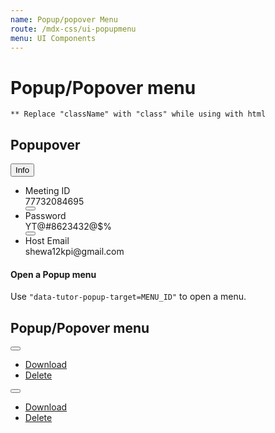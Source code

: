 ```yaml
---
name: Popup/popover Menu
route: /mdx-css/ui-popupmenu
menu: UI Components
---
```



# Popup/Popover menu

`** Replace "className" with "class" while using with html`

## Popupover

<Playground>
	<div className="tutor-popover-wrapper">
		<button class="tutor-popover-toggle-btn tutor-btn tutor-btn-icon tutor-btn-disable-outline tutor-no-hover tutor-btn-sm" data-tutor-popover-target="tutor-popover-menu-1">
			<span>Info</span><span class="btn-icon ttr-angle-down-filled"></span>
		</button>
		<div id="tutor-popover-menu-1" className="tutor-popover">
			<div class="tutor-popover-backdrop" data-tutor-popover-backdrop></div>
			<ul class="tutor-meeting-list tutor-border-sl20 tutor-radius-6">
				<li>
					<div>
						<span class="text-regular-small color-text-hints">Meeting ID</span><br/>
						<span class="tutor-text-medium-body tutor-color-text-primary" id="copy-target-1">77732084695</span>
					</div>
					<div>
						<button class="tutor-btn tutor-is-circle tutor-is-outline tutor-btn-ghost" data-tutor-copy-target="copy-target-1">
							<span class="btn-icon tutor-icon-24 ttr-copy-filled"></span>
						</button>
					</div>
				</li>
				<li>
					<div>
						<span class="text-regular-small color-text-hints">Password</span><br/>
						<span class="tutor-text-medium-body tutor-color-text-primary" id="copy-target-2">YT@#8623432@$%</span>
					</div>
					<div>
						<button class="tutor-btn tutor-is-circle tutor-is-outline tutor-btn-ghost" data-tutor-copy-target="copy-target-2">
							<span class="btn-icon tutor-icon-24 ttr-copy-filled"></span>
						</button>
					</div>
				</li>
				<li>
					<div>
						<span class="text-regular-small color-text-hints">Host Email</span><br/>
						<span class="tutor-text-medium-body tutor-color-text-primary">shewa12kpi@gmail.com</span>
					</div>
				</li>
			</ul>
		</div>
	</div>
</Playground>

#### Open a Popup menu

Use `"data-tutor-popup-target=MENU_ID"` to open a menu.<br/>

## Popup/Popover menu

<Playground>
	<div style={{display:'flex', gap: '10px'}}>
		<div className="tutor-popup-opener">
			<button type="button" className="popup-btn" data-tutor-popup-target="popup-menu-1">
				<span className="toggle-icon"></span>
			</button>
			<ul id="popup-menu-1" className="popup-menu">
				<li>
					<a href="#">
						<span className="icon tutor-v2-icon-test icon-msg-archive-filled color-design-white"></span>
						<span className="text-regular-body color-text-white">Download</span>
					</a>
				</li>
				<li>
					<a href="#">
						<span className="icon tutor-v2-icon-test icon-delete-fill-filled color-design-white"></span>
						<span className="text-regular-body color-text-white">Delete</span>
					</a>
				</li>
			</ul>
		</div>
		<div className="tutor-popup-opener">
			<button type="button" className="popup-btn" data-tutor-popup-target="popup-menu-2">
				<span className="toggle-icon"></span>
			</button>
			<ul id="popup-menu-2" className="popup-menu">
				<li>
					<a href="#">
						<span className="icon tutor-v2-icon-test icon-msg-archive-filled color-design-white"></span>
						<span className="text-regular-body color-text-white">Download</span>
					</a>
				</li>
				<li>
					<a href="#">
						<span className="icon tutor-v2-icon-test icon-delete-fill-filled color-design-white"></span>
						<span className="text-regular-body color-text-white">Delete</span>
					</a>
				</li>
			</ul>
		</div>
	</div>
</Playground>

